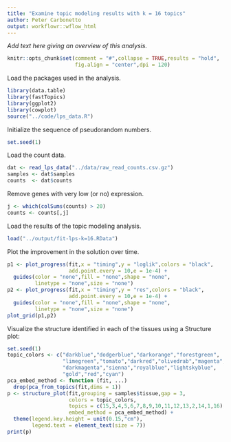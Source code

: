 ```yaml
---
title: "Examine topic modeling results with k = 16 topics"
author: Peter Carbonetto
output: workflowr::wflow_html
---
```


*Add text here giving an overview of this analysis.*

```r
knitr::opts_chunk$set(comment = "#",collapse = TRUE,results = "hold",
                      fig.align = "center",dpi = 120)
```

Load the packages used in the analysis.

```r
library(data.table)
library(fastTopics)
library(ggplot2)
library(cowplot)
source("../code/lps_data.R")
```

Initialize the sequence of pseudorandom numbers.

```r
set.seed(1)
```

Load the count data.

```r
dat <- read_lps_data("../data/raw_read_counts.csv.gz")
samples <- dat$samples
counts  <- dat$counts
```

Remove genes with very low (or no) expression.

```r
j <- which(colSums(counts) > 20)
counts <- counts[,j]
```

Load the results of the topic modeling analysis.

```r
load("../output/fit-lps-k=16.RData")
```

Plot the improvement in the solution over time.

```r
p1 <- plot_progress(fit,x = "timing",y = "loglik",colors = "black",
                    add.point.every = 10,e = 1e-4) +
  guides(color = "none",fill = "none",shape = "none",
         linetype = "none",size = "none")
p2 <- plot_progress(fit,x = "timing",y = "res",colors = "black",
                    add.point.every = 10,e = 1e-4) +
  guides(color = "none",fill = "none",shape = "none",
         linetype = "none",size = "none")
plot_grid(p1,p2)
```

Visualize the structure identified in each of the tissues using
a Structure plot:

```r
set.seed(1)
topic_colors <- c("darkblue","dodgerblue","darkorange","forestgreen",
                  "limegreen","tomato","darkred","olivedrab","magenta",
				  "darkmagenta","sienna","royalblue","lightskyblue",
                  "gold","red","cyan")
pca_embed_method <- function (fit, ...)
  drop(pca_from_topics(fit,dims = 1))
p <- structure_plot(fit,grouping = samples$tissue,gap = 3,
                    colors = topic_colors,
                    topics = c(15,3,4,5,6,7,8,9,10,11,12,13,2,14,1,16),
                    embed_method = pca_embed_method) +
  theme(legend.key.height = unit(0.15,"cm"),
        legend.text = element_text(size = 7))
print(p)
```

